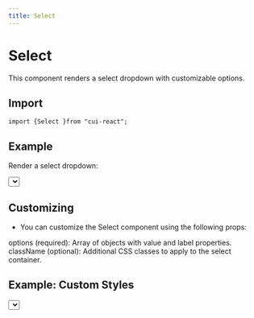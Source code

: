 ```yaml
---
title: Select
---
```





# Select

This component renders a select dropdown with customizable options.

## Import

```tsx
import {Select }from "cui-react";
```

## Example
Render a select dropdown:

<div style={{ maxWidth: '300px', margin: '0 auto' }}>
  <Select
    options={[
      { value: 'apple', label: 'Apple' },
      { value: 'banana', label: 'Banana' },
      { value: 'orange', label: 'Orange' },
    ]}
    className="mt-2"
  />
</div>


## Customizing
- You can customize the Select component using the following props:

options (required): Array of objects with value and label properties.
className (optional): Additional CSS classes to apply to the select container.

## Example: Custom Styles
<div style={{ maxWidth: '300px', margin: '0 auto' }}>
  <Select
    options={[
      { value: 'red', label: 'Red' },
      { value: 'blue', label: 'Blue' },
      { value: 'green', label: 'Green' },
    ]}
    className="mt-2 bg-gray-100 border-gray-400"
  />
</div>
